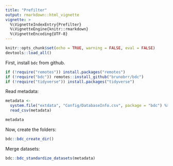 ```yaml
---
title: "Prefilter"
output: rmarkdown::html_vignette
vignette: >
  %\VignetteIndexEntry{Prefilter}
  %\VignetteEngine{knitr::rmarkdown}
  %\VignetteEncoding{UTF-8}
---
```


```r
knitr::opts_chunk$set(echo = TRUE, warning = FALSE, eval = FALSE)
devtools::load_all()
```

First, install `bdc` from github.

```r

if (!require("remotes")) install.packages("remotes")
if (!require("bdc")) remotes::install_github("brunobrr/bdc")
if (!require("tidyverse")) install.packages("tidyverse")
```

Read metadata:

```r

metadata <-
  system.file("extdata", "Config/DatabaseInfo.csv", package = "bdc") %>%
  read_csv(metadata)

metadata

```

Now, create the folders:

```r

bdc::bdc_create_dir()

```

Merge datasets:

```r

bdc::bdc_standardize_datasets(metadata)

```
